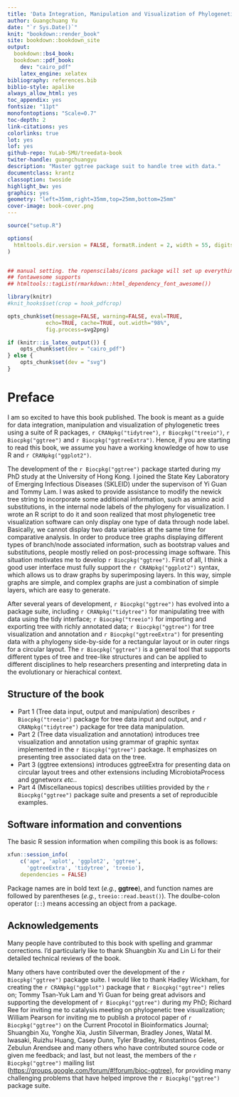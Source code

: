```yaml
---
title: 'Data Integration, Manipulation and Visualization of Phylogenetic Trees'
author: Guangchuang Yu
date: "`r Sys.Date()`"
knit: "bookdown::render_book"
site: bookdown::bookdown_site
output:
  bookdown::bs4_book:
  bookdown::pdf_book:
    dev: "cairo_pdf"
    latex_engine: xelatex
bibliography: references.bib
biblio-style: apalike
always_allow_html: yes
toc_appendix: yes
fontsize: "11pt"
monofontoptions: "Scale=0.7"
toc-depth: 2
link-citations: yes
colorlinks: true
lot: yes
lof: yes
github-repo: YuLab-SMU/treedata-book
twiter-handle: guangchuangyu
description: "Master ggtree package suit to handle tree with data."
documentclass: krantz
classoption: twoside
highlight_bw: yes
graphics: yes
geometry: "left=35mm,right=35mm,top=25mm,bottom=25mm"
cover-image: book-cover.png
---
```



```r
source("setup.R")

options(
  htmltools.dir.version = FALSE, formatR.indent = 2, width = 55, digits = 4
)


## manual setting. the ropenscilabs/icons package will set up everything for you.
## fontawesome supports
## htmltools::tagList(rmarkdown::html_dependency_font_awesome())

library(knitr)
#knit_hooks$set(crop = hook_pdfcrop)

opts_chunk$set(message=FALSE, warning=FALSE, eval=TRUE, 
            echo=TRUE, cache=TRUE, out.width="98%",
            fig.process=svg2png)

if (knitr::is_latex_output()) {
    opts_chunk$set(dev = "cairo_pdf")
} else {
    opts_chunk$set(dev = "svg")
}

```

<!--
# Welcome {-}

<img class="cover" src="book-cover.png" width="210" height="297" /> This is the online work-in-progress book of "Data Integration, Manipulation and Visualization of Phylogenetic Trees". This book gives your all the details of using the ggtree package suite to handle tree with data. The book is written by Guangchuang Yu.


<center>
<img src="book-cover.png" style="width:500px;border:2px solid black;"/>
</center>

-->

\newpage

# Preface {-}

I am so excited to have this book published. The book is meant as a guide for data integration, manipulation and visualization of phylogenetic trees using a suite of R packages, `r CRANpkg("tidytree")`, `r Biocpkg("treeio")`, `r Biocpkg("ggtree")` and `r Biocpkg("ggtreeExtra")`. Hence, if you are starting to read this book, we assume you have a working knowledge of how to use R and `r CRANpkg("ggplot2")`. 

The development of the `r Biocpkg("ggtree")` package started during my PhD study at the University of Hong Kong. I joined the State Key Laboratory of Emerging Infectious Diseases (SKLEID) under the supervison of Yi Guan and Tommy Lam. I was asked to provide assistance to modify the newick tree string to incorporate some additional information, such as amino acid substitutions, in the internal node labels of the phylogeny for visualization. I wrote an R script to do it and soon realized that most phylogenetic tree visualization software can only display one type of data through node label. Basically, we cannot display two data variables at the same time for comparative analysis. In order to produce tree graphs displaying different types of branch/node associated information, such as bootstrap values and substitutions, people mostly relied on post-processing image software. This situation motivates me to develop `r Biocpkg("ggtree")`. First of all, I think a good user interface must fully support the `r CRANpkg("ggplot2")` syntax, which allows us to draw graphs by superimposing layers. In this way, simple graphs are simple, and complex graphs are just a combination of simple layers, which are easy to generate. 

After several years of development, `r Biocpkg("ggtree")` has evolved into a package suite, including `r CRANpkg("tidytree")` for manipulating tree with data using the tidy interface; `r Biocpkg("treeio")` for importing and exporting tree with richly annotated data; `r Biocpkg("ggtree")` for tree visualization and annotation and `r Biocpkg("ggtreeExtra")` for presenting data with a phylogeny side-by-side for a rectangular layout or in outer rings for a circular layout. The `r Biocpkg("ggtree")` is a general tool that supports different types of tree and tree-like structures and can be applied to different disciplines to help researchers presenting and interpreting data in the evolutionary or hierachical context. 


## Structure of the book


+ Part 1 (Tree data input, output and manipulation) describes `r Biocpkg("treeio")` package for tree data input and output, and `r CRANpkg("tidytree")` package for tree data manipulation.
+ Part 2 (Tree data visualization and annotation) introduces tree visualization and annotation using grammar of graphic syntax implemented in the `r Biocpkg("ggtree")` package. It emphasizes on presenting tree associated data on the tree.
+ Part 3 (ggtree extensions) introduces ggtreeExtra for presenting data on circular layout trees and other extensions including MicrobiotaProcess and ggnetworx *etc.*.
+ Part 4 (Miscellaneous topics) describes utilities provided by the `r Biocpkg("ggtree")` package suite and presents a set of reproducible examples.


## Software information and conventions


The basic R session information when compiling this book is as follows:

```r
xfun::session_info(
    c('ape', 'aplot', 'ggplot2', 'ggtree', 
      'ggtreeExtra', 'tidytree', 'treeio'),
    dependencies = FALSE)
```

Package names are in bold text (*e.g.*, **ggtree**), and function names are followed by parentheses (*e.g.*, `treeio::read.beast()`). The doulbe-colon operator (`::`) means accessing an object from a package. 


## Acknowledgements {-}

Many people have contributed to this book with spelling and grammar corrections. I'd particularly like to thank Shuangbin Xu and Lin Li for their detailed technical reviews of the book. 

Many others have contributed over the development of the `r Biocpkg("ggtree")` package suite. I would like to thank Hadley Wickham, for creating the `r CRANpkg("ggplot")` package that `r Biocpkg("ggtree")` relies on; Tommy Tsan-Yuk Lam and Yi Guan for being great advisors and supporting the development of `r Biocpkg("ggtree")` during my PhD; Richard Ree for inviting me to catalysis meeting on phylogenetic tree visualization; William Pearson for inviting me to publish a protocol paper of `r Biocpkg("ggtree")` on the Current Procotol in Bioinformatics Journal; Shuangbin Xu, Yonghe Xia, Justin Silverman, Bradley Jones, Watal M. Iwasaki, Ruizhu Huang, Casey Dunn, Tyler Bradley, Konstantinos Geles, Zebulun Arendsee and many others who have contributed source code or given me feedback; and last, but not least, the members of the `r Biocpkg("ggtree")` mailing list (<https://groups.google.com/forum/#!forum/bioc-ggtree>), for providing many challenging problems that have helped improve the `r Biocpkg("ggtree")` package suite. 


